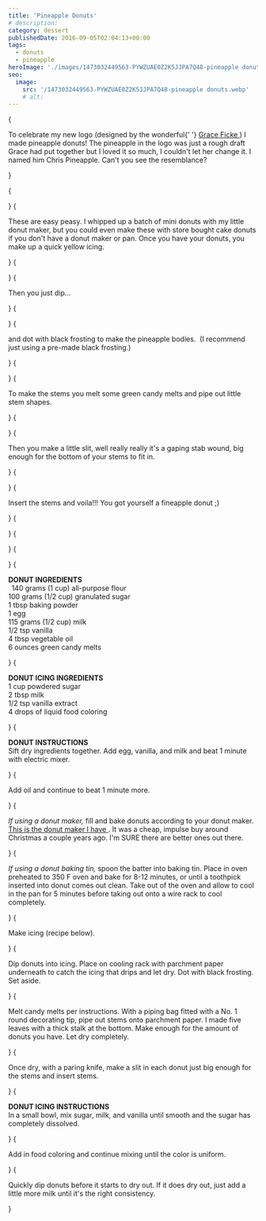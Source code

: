 ```yaml
---
title: 'Pineapple Donuts'
# description:
category: dessert
publishedDate: 2016-09-05T02:04:13+00:00
tags:
  - donuts
  - pineapple
heroImage: './images/1473032449563-PYWZUAE0Z2K5JJPA7Q48-pineapple donuts.webp'
seo:
  image:
    src: '/1473032449563-PYWZUAE0Z2K5JJPA7Q48-pineapple donuts.webp'
    # alt:
---
```



{<p>To celebrate my new logo (designed by the wonderful{' '}
<a target="_blank" href="http://graceficke.com">
Grace Ficke
</a>
) I made pineapple donuts! The pineapple in the logo was just a rough draft
Grace had put together but I loved it so much, I couldn't let her change it.
I named him Chris Pineapple. Can't you see the resemblance?</p>}

{<p><Picture
		src={ContentImage1}
		alt="pineapple donuts | sarah makes stuff"
	/></p>}
{<p>These are easy peasy. I whipped up a batch of mini donuts with my little donut
maker, but you could even make these with store bought cake donuts if you
don't have a donut maker or pan. Once you have your donuts, you make up a
quick yellow icing.</p>}
{<p><Picture
		src={ContentImage2}
		alt="pineapple donuts | sarah makes stuff"
	/></p>}
{<p>Then you just dip...</p>}
{<p><Picture
		src={ContentImage3}
		alt="pineapple donuts | sarah makes stuff"
	/></p>}
{<p>and dot with black frosting to make the pineapple bodies.  (I recommend just
using a pre-made black frosting.)</p>}
{<p><Picture
		src={ContentImage4}
		alt="pineapple donuts | sarah makes stuff"
	/></p>}
{<p>To make the stems you melt some green candy melts and pipe out little stem
shapes.</p>}
{<p><Picture
		src={ContentImage5}
		alt="pineapple donuts | sarah makes stuff"
	/></p>}
{<p>Then you make a little slit, well really really it's a gaping stab wound, big
enough for the bottom of your stems to fit in.</p>}
{<p><Picture
		src={ContentImage6}
		alt="pineapple donuts | sarah makes stuff"
	/></p>}
{<p>Insert the stems and voila!!! You got yourself a fineapple donut ;)</p>}
{<p><Picture
		src={ContentImage7}
		alt="pineapple donuts | sarah makes stuff"
	/></p>}
{<p><Picture
		src={ContentImage8}
		alt="pineapple donuts | sarah makes stuff"
	/></p>}
{<p><Picture
		src={ContentImage9}
		alt="pineapple donuts | sarah makes stuff"
	/></p>}
{<p><strong>
DONUT INGREDIENTS
<br /> 
</strong>
<span>140 grams (1 cup) all-purpose flour</span>
<br />
<span>100 grams (1/2 cup) granulated sugar</span>
<br />
<span>1 tbsp baking powder</span>
<br />
<span>1 egg</span>
<br />
<span>115 grams (1/2 cup) milk</span>
<br />
<span>1/2 tsp vanilla</span>
<br />
<span>4 tbsp vegetable oil</span>
<br />
<span>6 ounces green candy melts</span></p>}
{<p><span>
<strong>DONUT ICING INGREDIENTS</strong>
<br />1 cup powdered sugar
<br />2 tbsp milk
<br />
1/2 tsp vanilla extract
<br />4 drops of liquid food coloring
</span>
<br /></p>}
{<p><span>
<strong>DONUT INSTRUCTIONS</strong>
</span>
<br />
<span>
Sift dry ingredients together. Add egg, vanilla, and milk and beat 1 minute
with electric mixer.
</span></p>}
{<p>Add oil and continue to beat 1 minute more.</p>}
{<p><em>If using a donut maker,</em> fill and bake donuts according to your donut
maker. 
<a
		target="_blank"
		href="https://www.amazon.com/Holiday-Time-Mini-Donut-Maker/dp/B008FCF7W6"
	>
This is the donut maker I have
</a>
. It was a cheap, impulse buy around Christmas a couple years ago. I'm SURE
there are better ones out there.</p>}
{<p><em>If using a donut baking tin,</em> spoon the batter into baking tin. Place
in oven preheated to 350 F oven and bake for 8-12 minutes, or until a
toothpick inserted into donut comes out clean. Take out of the oven and allow
to cool in the pan for 5 minutes before taking out onto a wire rack to cool
completely.</p>}
{<p>Make icing (recipe below).</p>}
{<p>Dip donuts into icing. Place on cooling rack with parchment paper underneath
to catch the icing that drips and let dry. Dot with black frosting. Set aside.</p>}
{<p>Melt candy melts per instructions. With a piping bag fitted with a No. 1 round
decorating tip, pipe out stems onto parchment paper. I made five leaves with a
thick stalk at the bottom. Make enough for the amount of donuts you have. Let
dry completely.</p>}
{<p>Once dry, with a paring knife, make a slit in each donut just big enough for
the stems and insert stems.</p>}
{<p><strong>DONUT ICING INSTRUCTIONS</strong>
<br />
In<strong> </strong>a small bowl, mix sugar, milk, and vanilla until smooth
and the sugar has completely dissolved.</p>}
{<p>Add in food coloring and continue mixing until the color is uniform.</p>}
{<p>Quickly dip donuts before it starts to dry out. If it does dry out, just add a
little more milk until it's the right consistency.</p>}
